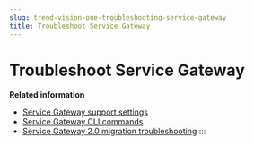 ```yaml
---
slug: trend-vision-one-troubleshooting-service-gateway
title: Troubleshoot Service Gateway
---
```

# Troubleshoot Service Gateway

**Related information**

- [Service Gateway support settings](service-gateway-support-settings.md "Collect service logs or enable remote support when troubleshooting your Service Gateway with the support provider.")
- [Service Gateway CLI commands](service-gateway-cli-commands.md "A list of available CLI commands for managing the Service Gateway virtual appliance.")
- [Service Gateway 2.0 migration troubleshooting](sg2-0-migration-troubleshooting.md "Resolve problems which may occur when migrating from Service Gateway 1.0 to 2.0.")
:::
